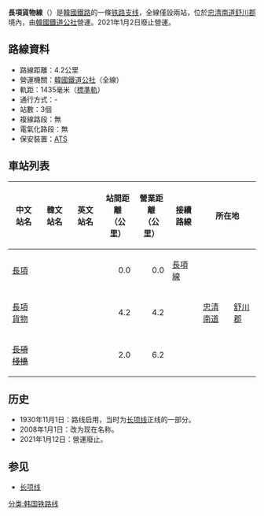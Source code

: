 {{NoteTA |G1=Railway |G2=Transport}}
{{Infobox rail line
| box_width     = 22em
| color         = #272727
| name          = 長項貨物線
| korean_name   = 장항화물선
| hanja_name    = 長項貨物線
| korean_mr_name= 
| korean_rr_name= Janghang hwamul seon
| type          = [[铁路支线|支線鐵路]]
| status        = 已廢止
| start         = [[长项站|长项站]]
| end           = [[长项货物站|长项货物站]]
| stations      = 2
| open          = 2008年1月1日
| close         = 2021年1月12日
| linenumber    = 30801 
| owner         = [[國家鐵道公團|國家鐵道公團]]
| operator      = [[韓國鐵道公社|韓國鐵道公社]]
| linelength    = 4.2公里
| tracks        = [[單線鐵路|單線]]
| gauge         = 1,435毫米
| block_signal  = [[列車自動停車系統|ATS]]
}}

'''長項貨物線'''（{{kor|諺=장항화물선|漢=長項貨物線|羅=Janghang hwamul seon|f=y}}）是[[韓國鐵路線列表|韓國鐵路]]的一條[[铁路支线|铁路支线]]，全線僅設兩站，位於[[忠清南道|忠清南道]][[舒川郡|舒川郡]]境內，由[[韓國鐵道公社|韓國鐵道公社]]營運。2021年1月2日廢止營運。

== 路線資料 ==
* 路線距離：4.2公里
* 營運機關：[[韓國鐵道公社|韓國鐵道公社]]（全線）
* 軌距：1435毫米（[[標準軌|標準軌]]）
* 通行方式：-
* 站數：3個
* 複線路段：無
* 電氣化路段：無
* 保安裝置：[[列車自動停車系統|ATS]]

== 車站列表 ==
{| class="wikitable" style="text-align:center;"
|- style="border-bottom:solid 3px #8c8c8c;"
!中文站名
!韓文站名
!英文站名
!站間距離<br>（公里）
!營業距離<br>（公里）
!接續路線
!colspan="3"|所在地
!備註
|-
|[[长项站|長項]]
|{{lang|ko|장항}}
|{{lang|en|Janghang}}
|align="right"|0.0
|align="right"|0.0
|[[長項線|長項線]]
|rowspan=3|[[忠清南道|忠清南道]] 
|rowspan=3|[[舒川郡|舒川郡]]
|馬西面
|
|-
|[[长项货物站|長項貨物]]
|{{lang|ko|장항화물}}
|{{lang|en|Janghanghwamul}}
|align="right"|4.2
|align="right"|4.2
|
|rowspan=2|長項邑
|貨物專用
|-
|<del>[[长项栈桥站|長項棧橋]]</del>
|<del>{{lang|ko|장항잔교}}</del>
|<del>{{lang|en|Janghangjangyo}}</del>
|align="right"|2.0
|align="right"|6.2
|
|
|}

== 历史 ==
*1930年11月1日：路线启用，当时为[[长项线|长项线]]正线的一部分。
*2008年1月1日：改为现在名称。
*2021年1月12日：營運廢止。

== 参见 ==
*[[长项线|长项线]]
{{长项货物线}}
{{韩国铁道公社路线}}

[[分类:韩国铁路线|分类:韩国铁路线]]